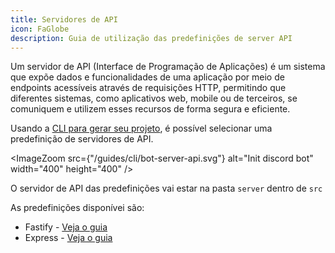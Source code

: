 ```yaml
---
title: Servidores de API
icon: FaGlobe
description: Guia de utilização das predefinições de server API
---
```



Um servidor de API (Interface de Programação de Aplicações) é um sistema que expõe dados e funcionalidades de uma aplicação por meio de endpoints acessíveis através de requisições HTTP, permitindo que diferentes sistemas, como aplicativos web, mobile ou de terceiros, se comuniquem e utilizem esses recursos de forma segura e eficiente.

Usando a [CLI para gerar seu projeto](/docs/discord/start), é possível selecionar uma predefinição de servidores de API.

<ImageZoom src={"/guides/cli/bot-server-api.svg"} alt="Init discord bot" width="400" height="400" />

O servidor de API das predefinições vai estar na pasta `server` dentro de `src`

As predefinições disponívei são:

- Fastify - [Veja o guia](/docs/discord/presets/servers/fastify)
- Express - [Veja o guia](/docs/discord/presets/servers/express)